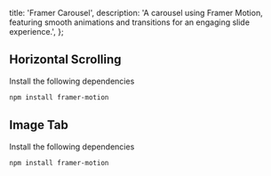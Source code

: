   title: 'Framer Carousel',
  description:
    'A carousel using Framer Motion, featuring smooth animations and transitions for an engaging slide experience.',
};

## Horizontal Scrolling

<ComponentCodePreview name='framer-carousel-2' hasReTrigger>

Install the following dependencies

```bash
npm install framer-motion
```

</ComponentCodePreview>

## Image Tab

<ComponentCodePreview name='framer-carousel-1' hasReTrigger>

Install the following dependencies

```bash
npm install framer-motion
```

</ComponentCodePreview>
